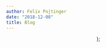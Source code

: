 ```yaml
---
author: Felix Pojtinger
date: "2018-12-08"
title: Blog
---
```



  <Base head={blog.head} background={blog.background}>
    <BlogHeader
      as="h1"
      content={blog.head.title}
      subheader={blog.head.description}
    />
    <Paper>
      <Header
        as="h2"
        content={blog.headers.featured.title}
        subheader={blog.headers.featured.text}
        icon={blog.headers.featured.icon}
      />
    </Paper>
    <PostsCoverflowSection featured />
    <Paper>
      <Header
        as="h2"
        content={blog.headers.latest.title}
        subheader={blog.headers.latest.text}
        icon={blog.headers.latest.icon}
      />
    </Paper>
    <PostsGallerySection />
  </Base>
);
